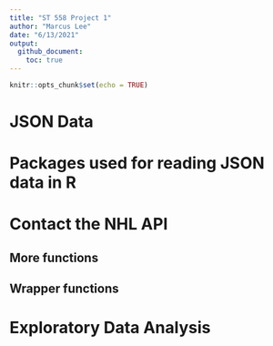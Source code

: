 ```yaml
---
title: "ST 558 Project 1"
author: "Marcus Lee"
date: "6/13/2021"
output: 
  github_document:
    toc: true
---
```


```r
knitr::opts_chunk$set(echo = TRUE)
```

# JSON Data

# Packages used for reading JSON data in R

# Contact the NHL API

## More functions

## Wrapper functions

# Exploratory Data Analysis